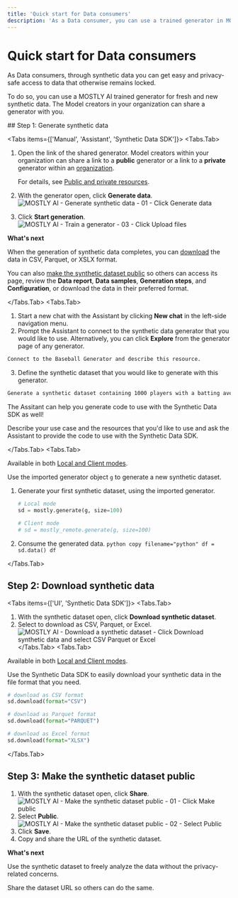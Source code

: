 ```yaml
---
title: 'Quick start for Data consumers'
description: 'As a Data consumer, you can use a trained generator in MOSTLY AI to generate new synthetic data. Use the new data for analysis, downstream machine learning (ML) tasks, or share it with others.'
---
```



# Quick start for Data consumers

As Data consumers, through synthetic data you can get easy and privacy-safe access to data that otherwise remains locked.

To do so, you can use a MOSTLY AI trained generator for fresh and new synthetic data. The Model creators in your organization can share a generator with you.

<Steps>
## Step 1: Generate synthetic data

<Tabs items={['Manual', 'Assistant', 'Synthetic Data SDK']}>
<Tabs.Tab>
1. Open the link of the shared generator.
    <Callout>
    Model creators within your organization can share a link to a **public** generator or a link to a **private** generator within an [organization](/organizations).

    For details, see [Public and private resources](/public-private-resources).
    </Callout>

2. With the generator open, click **Generate data**.
   <Image src="/docimages/quickstart/data-consumers/generate-sd-01-click-generate-data.webp" alt="MOSTLY AI - Generate synthetic data - 01 - Click Generate data" width={800} height={150} />
3. Click **Start generation**.
   <Image src="/docimages/quickstart/data-consumers/generate-sd-02-click-start-generation.webp" alt="MOSTLY AI - Train a generator - 03 - Click Upload files" width={800} height={150} />

**What's next**

When the generation of synthetic data completes, you can [download](/quick-start/data-consumers#step-2-download-synthetic-data) the data in CSV, Parquet, or XSLX format.

You can also [make the synthetic dataset public](/quick-start/data-consumers#step-3-make-the-synthetic-dataset-public) so others can access its page, review the **Data report**, **Data samples**, **Generation steps**, and **Configuration**, or download the data in their preferred format.

</Tabs.Tab>
<Tabs.Tab>

1. Start a new chat with the Assistant by clicking **New chat** in the left-side navigation menu.
2. Prompt the Assistant to connect to the synthetic data generator that you would like to use. Alternatively, you can click **Explore** from the generator page of any generator.
```bash
Connect to the Baseball Generator and describe this resource.
```
3. Define the synthetic dataset that you would like to generate with this generator.
```bash
Generate a synthetic dataset containing 1000 players with a batting average over 0.300 using this generator.
```

<Callout>
The Assitant can help you generate code to use with the Synthetic Data SDK as well!

Describe your use case and the resources that you'd like to use and ask the Assistant to provide the code to use with the Synthetic Data SDK.
</Callout>

</Tabs.Tab>
<Tabs.Tab>

<CustomCallout type="API">Available in both [Local and Client modes](/python-sdk#local-and-client-modes).</CustomCallout>

Use the imported generator object `g` to generate a new synthetic dataset.

1. Generate your first synthetic dataset, using the imported generator.

   ```python copy filename="python" /mostly_remote/ /mostly/
   # Local mode
   sd = mostly.generate(g, size=100)

   # Client mode
   # sd = mostly_remote.generate(g, size=100)
   ```

2. Consume the generated data.
   `python copy filename="python"
df = sd.data()
df
`

</Tabs.Tab>
</Tabs>

## Step 2: Download synthetic data

<Tabs items={['UI', 'Synthetic Data SDK']}>
<Tabs.Tab>
1. With the synthetic dataset open, click **Download synthetic dataset**.
2. Select to download as CSV, Parquet, or Excel.
    <Image
        src="/docimages/quickstart/data-consumers/download-sd-01-click-download-synthetic-data-select-format.webp"
        alt="MOSTLY AI - Download a synthetic dataset - Click Download synthetic data and select CSV Parquet or Excel"
        width={800}
        height={150}
    />
</Tabs.Tab>
<Tabs.Tab>

<CustomCallout type="API">Available in both [Local and Client modes](/python-sdk#local-and-client-modes).</CustomCallout>

Use the Synthetic Data SDK to easily download your synthetic data in the file format that you need.

```python copy filename="python"
# download as CSV format
sd.download(format="CSV")

# download as Parquet format
sd.download(format="PARQUET")

# download as Excel format
sd.download(format="XLSX")
```

</Tabs.Tab>
</Tabs>

## Step 3: Make the synthetic dataset public

1. With the synthetic dataset open, click **Share**.
   <Image src="/docimages/quickstart/data-consumers/datasets-make-public-01-select-share.webp" alt="MOSTLY AI - Make the synthetic dataset public - 01 - Click Make public" width={800} height={150} />
2. Select **Public**.
   <Image src="/docimages/quickstart/data-consumers/datasets-make-public-02-select-public.webp" alt="MOSTLY AI - Make the synthetic dataset public - 02 - Select Public" width={800} height={150} />
3. Click **Save**.
4. Copy and share the URL of the synthetic dataset.

**What's next**

Use the synthetic dataset to freely analyze the data without the privacy-related concerns.

Share the dataset URL so others can do the same.

</Steps>
